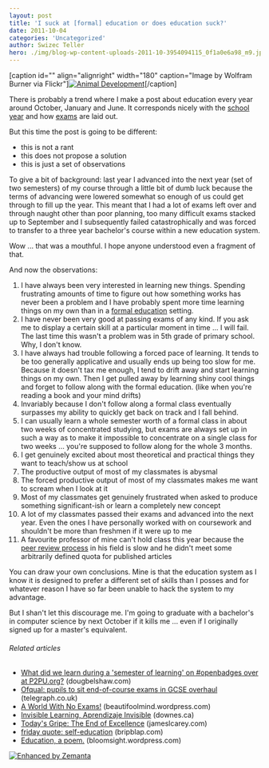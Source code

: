 ```yaml
---
layout: post
title: 'I suck at [formal] education or does education suck?'
date: 2011-10-04
categories: 'Uncategorized'
author: Swizec Teller
hero: ./img/blog-wp-content-uploads-2011-10-3954094115_0f1a0e6a98_m9.jpg
---
```

\[caption id="" align="alignright" width="180" caption="Image by Wolfram Burner via Flickr"][![Animal Development](./img/blog-wp-content-uploads-2011-10-3954094115_0f1a0e6a98_m9.jpg "Animal Development")](http://www.flickr.com/photos/29036545@N00/3954094115)\[/caption]



There is probably a trend where I make a post about education every year around October, January and June. It corresponds nicely with the [school year](http://en.wikipedia.org/wiki/Academic_term "Academic term") and how [exams](http://en.wikipedia.org/wiki/Test_%28assessment%29 "Test (assessment)") are laid out.



But this time the post is going to be different:

- this is not a rant
- this does not propose a solution
- this is just a set of observations

To give a bit of background: last year I advanced into the next year (set of two semesters) of my course through a little bit of dumb luck because the terms of advancing were lowered somewhat so enough of us could get through to fill up the year. This meant that I had a lot of exams left over and through naught other than poor planning, too many difficult exams stacked up to September and I subsequently failed catastrophically and was forced to transfer to a three year bachelor's course within a new education system.



Wow ... that was a mouthful. I hope anyone understood even a fragment of that.



And now the observations:

<!--more-->

1. I have always been very interested in learning new things. Spending frustrating amounts of time to figure out how something works has never been a problem and I have probably spent more time learning things on my own than in a [formal education](http://en.wikipedia.org/wiki/Education "Education") setting.
2. I have never been very good at passing exams of any kind. If you ask me to display a certain skill at a particular moment in time ... I will fail. The last time this wasn't a problem was in 5th grade of primary school. Why, I don't know.
3. I have always had trouble following a forced pace of learning. It tends to be too generally applicative and usually ends up being too slow for me. Because it doesn't tax me enough, I tend to drift away and start learning things on my own. Then I get pulled away by learning shiny cool things and forget to follow along with the formal education. (like when you're reading a book and your mind drifts)
4. Invariably because I don't follow along a formal class eventually surpasses my ability to quickly get back on track and I fall behind.
5. I can usually learn a whole semester worth of a formal class in about two weeks of concentrated studying, but exams are always set up in such a way as to make it impossible to concentrate on a single class for two weeks ... you're supposed to follow along for the whole 3 months.
6. I get genuinely excited about most theoretical and practical things they want to teach/show us at school
7. The productive output of most of my classmates is abysmal
8. The forced productive output of most of my classmates makes me want to scream when I look at it
9. Most of my classmates get genuinely frustrated when asked to produce something significant-ish or learn a completely new concept
10. A lot of my classmates passed their exams and advanced into the next year. Even the ones I have personally worked with on coursework and shouldn't be more than freshmen if it were up to me
11. A favourite professor of mine can't hold class this year because the [peer review process](http://en.wikipedia.org/wiki/Peer_review "Peer review") in his field is slow and he didn't meet some arbitrarily defined quota for published articles

You can draw your own conclusions. Mine is that the education system as I know it is designed to prefer a different set of skills than I posses and for whatever reason I have so far been unable to hack the system to my advantage.



But I shan't let this discourage me. I'm going to graduate with a bachelor's in computer science by next October if it kills me ... even if I originally signed up for a master's equivalent.

###### Related articles

- [What did we learn during a 'semester of learning' on #openbadges over at P2PU.org?](http://dougbelshaw.com/blog/2011/10/02/what-did-we-learn-during-a-semester-of-learning-on-openbadges-over-at-p2pu-org/) (dougbelshaw.com)
- [Ofqual: pupils to sit end-of-course exams in GCSE overhaul](http://r.zemanta.com/?u=http%3A//www.telegraph.co.uk/education/educationnews/8790219/Ofqual-pupils-to-sit-end-of-course-exams-in-GCSE-overhaul.html&a=56349834&rid=12e58db3-0284-45bd-89fb-8ec7d196d2a6&e=5a9b97ac01528ab2a58db3ce37412cb8) (telegraph.co.uk)
- [A World With No Exams!](http://beautifoolmind.wordpress.com/2011/09/29/a-world-with-no-exams/) (beautifoolmind.wordpress.com)
- [Invisible Learning, Aprendizaje Invisible](http://www.downes.ca/post/56328/rd) (downes.ca)
- [Today's Gripe: The End of Excellence](http://jameslcarey.com/2011/10/03/todays-gripe-the-end-of-excellence/) (jameslcarey.com)
- [friday quote: self-education](http://www.bripblap.com/friday-quote-self-education/) (bripblap.com)
- [Education, a poem.](http://bloomsight.wordpress.com/2011/10/02/education-a-poem/) (bloomsight.wordpress.com)

[![Enhanced by Zemanta](http://img.zemanta.com/zemified_e.png?x-id=12e58db3-0284-45bd-89fb-8ec7d196d2a6)](http://www.zemanta.com/ "Enhanced by Zemanta")